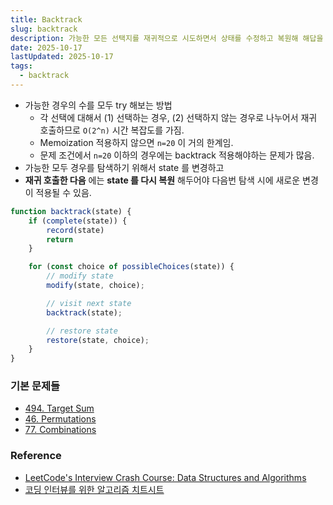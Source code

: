 ```yaml
---
title: Backtrack
slug: backtrack
description: 가능한 모든 선택지를 재귀적으로 시도하면서 상태를 수정하고 복원해 해답을 찾는 백트래킹의 기본 개념과 패턴
date: 2025-10-17
lastUpdated: 2025-10-17
tags:
  - backtrack
---
```


* 가능한 경우의 수를 모두 try 해보는 방법
    - 각 선택에 대해서 (1) 선택하는 경우, (2) 선택하지 않는 경우로 나누어서 재귀 호출하므로 `O(2^n)` 시간 복잡도를 가짐.
    - Memoization 적용하지 않으면 `n=20` 이 거의 한계임.
    - 문제 조건에서 `n=20` 이하의 경우에는 backtrack 적용해야하는 문제가 많음.
* 가능한 모두 경우를 탐색하기 위해서 state 를 변경하고
* **재귀 호출한 다음** 에는 **state 를 다시 복원** 해두어야 다음번 탐색 시에 새로운 변경이 적용될 수 있음.

```typescript
function backtrack(state) {
    if (complete(state)) {
        record(state)
        return
    }

    for (const choice of possibleChoices(state)) {
        // modify state
        modify(state, choice);

        // visit next state
        backtrack(state);

        // restore state
        restore(state, choice);
    }
}
```

### 기본 문제들

* [494. Target Sum](/blog/target-sum/)
* [46. Permutations](/blog/permutations/)
* [77. Combinations](/blog/combinations/)


### Reference

- [LeetCode's Interview Crash Course: Data Structures and Algorithms](https://leetcode.com/explore/interview/card/leetcodes-interview-crash-course-data-structures-and-algorithms/?vacRef=problembanner)
- [코딩 인터뷰를 위한 알고리즘 치트시트](https://www.aladin.co.kr/shop/wproduct.aspx?ItemId=301923855&start=slayer)
